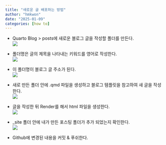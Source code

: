 ```yaml
---
title: "새로운 글 배포하는 방법"
author: "hmkwon"
date: "2025-01-09"
categories: [how to]
---
```


-   Quarto Blog \> posts에 새로운 블로그 글을 작성할 폴더를 만든다.\
    ![](images/CleanShot 2025-01-09 at 07.24.48-RStudio-Quarto Blog - main - RStudio.png)

-   폴더명은 글의 제목을 나타내는 키워드를 영어로 작성한다.\
    ![](images/CleanShot 2025-01-09 at 07.26.44-RStudio-Quarto Blog - main - RStudio.png)

-   이 폴더명이 블로그 글 주소가 된다.\
    ![](images/CleanShot 2025-01-09 at 07.27.15-Google Chrome-새로운 글 배포하는 방법 – My Logs.png)

-   새로 만든 폴더 안에 .qmd 파일을 생성하고 블로그 템플릿을 참고하여 새 글을 작성한다.\
    ![](images/CleanShot 2025-01-09 at 07.27.47-RStudio-Quarto Blog - main - RStudio.png)

-   글을 작성한 뒤 Render를 해서 html 파일을 생성한다.\
    ![](images/CleanShot 2025-01-09 at 07.28.17-RStudio-Quarto Blog - main - RStudio.png)

-   \_site 폴더 안에 내가 만든 포스팅 폴더가 추가 되었는지 확인한다.\
    ![](images/CleanShot 2025-01-09 at 07.29.49-RStudio-Quarto Blog - main - RStudio.png)

-   Github에 변경된 내용을 커밋 & 푸쉬한다.\

